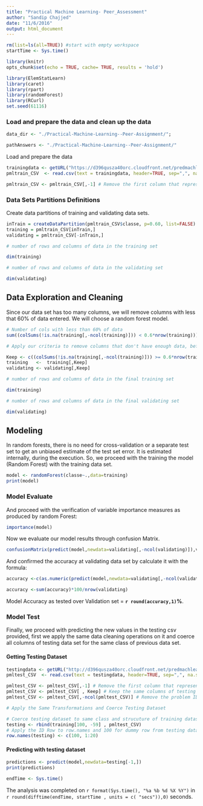 ```yaml
---
title: "Practical Machine Learning- Peer_Assessment"
author: "Sandip Chajjed"
date: "11/6/2016"
output: html_document
---
```

```r
rm(list=ls(all=TRUE)) #start with empty workspace
startTime <- Sys.time()

library(knitr)
opts_chunk$set(echo = TRUE, cache= TRUE, results = 'hold')

```

```r

library(ElemStatLearn)
library(caret)
library(rpart)
library(randomForest)
library(RCurl)
set.seed(61116)

```
### Load and prepare the data and clean up the data
```r
data_dir <- "./Practical-Machine-Learning--Peer-Assignment/";

pathAnswers <- "./Practical-Machine-Learning--Peer-Assignment/"
```


Load and prepare the data

```r

trainingdata <- getURL("https://d396qusza40orc.cloudfront.net/predmachlearn/pml-training.csv")
pmltrain_CSV  <- read.csv(text = trainingdata, header=TRUE, sep=",", na.strings=c("NA",""))

pmltrain_CSV <- pmltrain_CSV[,-1] # Remove the first column that represents a ID Row

```
### Data Sets Partitions Definitions

Create data partitions of training and validating data sets.

```r

inTrain = createDataPartition(pmltrain_CSV$classe, p=0.60, list=FALSE)
training = pmltrain_CSV[inTrain,]
validating = pmltrain_CSV[-inTrain,]

# number of rows and columns of data in the training set

dim(training)

# number of rows and columns of data in the validating set

dim(validating)

```
## Data Exploration and Cleaning

Since our data set has too many columns, we will remove columns with less that 60% of data entered. We will choose a random forest model. 

```r

# Number of cols with less than 60% of data
sum((colSums(!is.na(training[,-ncol(training)])) < 0.6*nrow(training)))

# Apply our criteria to remove columns that don't have enough data, before its apply to the model.

Keep <- c((colSums(!is.na(training[,-ncol(training)])) >= 0.6*nrow(training)))
training   <-  training[,Keep]
validating <- validating[,Keep]

# number of rows and columns of data in the final training set

dim(training)

# number of rows and columns of data in the final validating set

dim(validating)

```

## Modeling
In random forests, there is no need for cross-validation or a separate test set to get an unbiased estimate of the test set error. It is estimated internally, during the execution. So, we proceed with the training the model (Random Forest) with the training data set.

```r

model <- randomForest(classe~.,data=training)
print(model)

```

### Model Evaluate
And proceed with the verification of variable importance measures as produced by random Forest:

```r

importance(model)

```

Now we evaluate our model results through confusion Matrix.

```r

confusionMatrix(predict(model,newdata=validating[,-ncol(validating)]),validating$classe)

```

And confirmed the accuracy at validating data set by calculate it with the formula:

```r

accuracy <-c(as.numeric(predict(model,newdata=validating[,-ncol(validating)])==validating$classe))

accuracy <-sum(accuracy)*100/nrow(validating)

```

Model Accuracy as tested over Validation set = **`r round(accuracy,1)`%**.  

### Model Test

Finally, we proceed with predicting the new values in the testing csv provided, first we apply the same data cleaning operations on it and coerce all columns of testing data set for the same class of previous data set. 

#### Getting Testing Dataset

```r

testingdata <- getURL("http://d396qusza40orc.cloudfront.net/predmachlearn/pml-testing.csv")
pmltest_CSV  <- read.csv(text = testingdata, header=TRUE, sep=",", na.strings=c("NA",""))

pmltest_CSV <- pmltest_CSV[,-1] # Remove the first column that represents a ID Row
pmltest_CSV <- pmltest_CSV[ , Keep] # Keep the same columns of testing dataset
pmltest_CSV <- pmltest_CSV[,-ncol(pmltest_CSV)] # Remove the problem ID

# Apply the Same Transformations and Coerce Testing Dataset

# Coerce testing dataset to same class and strucuture of training dataset 
testing <- rbind(training[100, -59] , pmltest_CSV) 
# Apply the ID Row to row.names and 100 for dummy row from testing dataset 
row.names(testing) <- c(100, 1:20)

```

#### Predicting with testing dataset

```r

predictions <- predict(model,newdata=testing[-1,])
print(predictions)

```


```r
endTime <- Sys.time()

```
The analysis was completed on `r format(Sys.time(), "%a %b %d %X %Y")`  in `r round(difftime(endTime, startTime , units = c( "secs")),0)` seconds.
